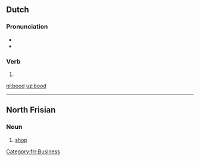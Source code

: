 ==Dutch==

===Pronunciation===
* {{audio|Nl-bood.ogg|Audio}}
* {{rhymes|oːt|lang=nl}}

===Verb===
{{nl-verb-form}}

# {{nl-verb form of|n=sg|t=past|m=ind|bieden}}

[[nl:bood]]
[[uz:bood]]

----

==North Frisian==

===Noun===
{{head|frr|noun|g=n|plural|boode}}

# {{context|Mooring dialect|lang=frr}} [[shop]]

[[Category:frr:Business]]